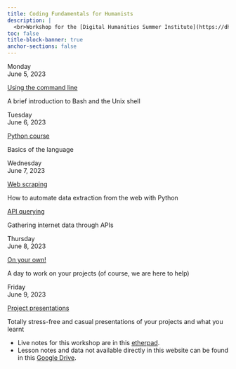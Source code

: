 ```yaml
---
title: Coding Fundamentals for Humanists
description: |
  <br>Workshop for the [Digital Humanities Summer Institute](https://dhsi.org/) (DHSI) 2023
toc: false
title-block-banner: true
anchor-sections: false
---
```


:::{layout="[[2.1, 10], [2.1, 10], [2.1, 5, 5], [2.1, 10], [2.1, 10]]"}

:::{.card-body}

:::{.date}

Monday<br>June 5, 2023

:::

:::

:::{.card .mb-3}

:::{.card-body}

[Using the command line](/monday/index.qmd){.card-title .stretched-link}

[A brief introduction to Bash and the Unix shell]{.text-muted}

:::

:::

:::{.card-body}

:::{.date}

Tuesday<br>June 6, 2023

:::

:::

:::{.card .mb-3}

:::{.card-body}

[Python course](/tuesday/index.qmd){.card-title .stretched-link}

[Basics of the language]{.text-muted}

:::

:::

:::{.card-body}

:::{.date}

Wednesday<br>June 7, 2023

:::

:::

:::{.card .mb-3}

:::{.card-body}

[Web scraping](/wednesday_scraping/index.qmd){.card-title .stretched-link}

[How to automate data extraction from the web with Python]{.text-muted}

:::

:::

:::{.card .mb-3}

:::{.card-body}

[API querying](/wednesday_api/index.qmd){.card-title .stretched-link}

[Gathering internet data through APIs]{.text-muted}

:::

:::

:::{.card-body}

:::{.date}

Thursday<br>June 8, 2023

:::

:::

:::{.card .mb-3}

:::{.card-body}

[On your own!](/thursday/index.qmd){.card-title .stretched-link}

[A day to work on your projects (of course, we are here to help)]{.text-muted}

:::

:::

:::{.card-body}

:::{.date}

Friday<br>June 9, 2023

:::

:::

:::{.card .mb-3}

:::{.card-body}

[Project presentations](/friday/index.qmd){.card-title .stretched-link}

[Totally stress-free and casual presentations of your projects and what you learnt]{.text-muted}

:::

:::

:::

:::{.info}

- Live notes for this workshop are in this [etherpad](https://etherpad.wikimedia.org/p/Wy2XcLdS9pgIkg-_p_ZZ).
- Lesson notes and data not available directly in this website can be found in this [Google Drive](https://drive.google.com/drive/folders/1h9fVy4EZkMQ0Y6C-70sN8-vjQyEKUYiI).

:::
